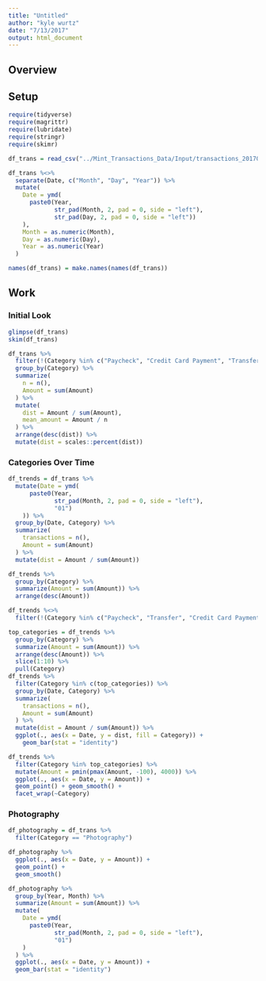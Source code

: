 ```yaml
---
title: "Untitled"
author: "kyle wurtz"
date: "7/13/2017"
output: html_document
---
```


## Overview

## Setup
```r
require(tidyverse)
require(magrittr)
require(lubridate)
require(stringr)
require(skimr)
```

```r
df_trans = read_csv("../Mint_Transactions_Data/Input/transactions_20170713.csv")
```

```r
df_trans %<>% 
  separate(Date, c("Month", "Day", "Year")) %>% 
  mutate(
    Date = ymd(
      paste0(Year, 
             str_pad(Month, 2, pad = 0, side = "left"), 
             str_pad(Day, 2, pad = 0, side = "left"))
    ),
    Month = as.numeric(Month),
    Day = as.numeric(Day),
    Year = as.numeric(Year)
  )

names(df_trans) = make.names(names(df_trans))
```


## Work
### Initial Look
```r
glimpse(df_trans)
skim(df_trans)
```

```r
df_trans %>% 
  filter(!(Category %in% c("Paycheck", "Credit Card Payment", "Transfer"))) %>% 
  group_by(Category) %>% 
  summarize(
    n = n(),
    Amount = sum(Amount)
  ) %>% 
  mutate(
    dist = Amount / sum(Amount),
    mean_amount = Amount / n
  ) %>% 
  arrange(desc(dist)) %>% 
  mutate(dist = scales::percent(dist))
```

### Categories Over Time
```r
df_trends = df_trans %>% 
  mutate(Date = ymd(
      paste0(Year, 
             str_pad(Month, 2, pad = 0, side = "left"), 
             "01")
    )) %>% 
  group_by(Date, Category) %>% 
  summarize(
    transactions = n(),
    Amount = sum(Amount)
  ) %>% 
  mutate(dist = Amount / sum(Amount))

df_trends %>% 
  group_by(Category) %>% 
  summarize(Amount = sum(Amount)) %>% 
  arrange(desc(Amount))

df_trends %<>%
  filter(!(Category %in% c("Paycheck", "Transfer", "Credit Card Payment")))
```

```r
top_categories = df_trends %>% 
  group_by(Category) %>% 
  summarize(Amount = sum(Amount)) %>% 
  arrange(desc(Amount)) %>% 
  slice(1:10) %>% 
  pull(Category)
df_trends %>% 
  filter(Category %in% c(top_categories)) %>% 
  group_by(Date, Category) %>% 
  summarize(
    transactions = n(),
    Amount = sum(Amount)
  ) %>% 
  mutate(dist = Amount / sum(Amount)) %>% 
  ggplot(., aes(x = Date, y = dist, fill = Category)) +
    geom_bar(stat = "identity")

df_trends %>% 
  filter(Category %in% top_categories) %>% 
  mutate(Amount = pmin(pmax(Amount, -100), 4000)) %>% 
  ggplot(., aes(x = Date, y = Amount)) +
  geom_point() + geom_smooth() +
  facet_wrap(~Category)
```



### Photography
```r
df_photography = df_trans %>% 
  filter(Category == "Photography") 

df_photography %>% 
  ggplot(., aes(x = Date, y = Amount)) +
  geom_point() +
  geom_smooth()

df_photography %>% 
  group_by(Year, Month) %>% 
  summarize(Amount = sum(Amount)) %>% 
  mutate(
    Date = ymd(
      paste0(Year, 
             str_pad(Month, 2, pad = 0, side = "left"), 
             "01")
    )
  ) %>% 
  ggplot(., aes(x = Date, y = Amount)) +
  geom_bar(stat = "identity")
```

